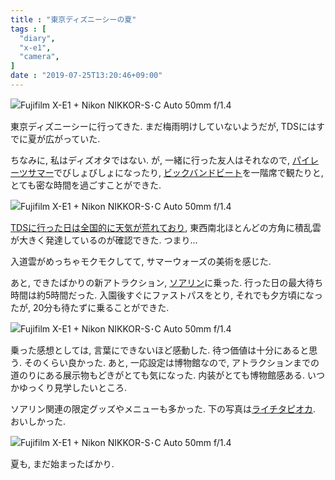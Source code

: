 ```yaml
---
title : "東京ディズニーシーの夏"
tags : [
  "diary",
  "x-e1",
  "camera",
]
date : "2019-07-25T13:20:46+09:00"
---
```


![Fujifilm X-E1 + Nikon NIKKOR-S･C Auto 50mm f/1.4](./disney-sea-1.jpg)

東京ディズニーシーに行ってきた. まだ梅雨明けしていないようだが, TDSにはすでに夏が広がっていた.

ちなみに, 私はディズオタではない.
が, 一緒に行った友人はそれなので, 
[パイレーツサマー](https://www.tokyodisneyresort.jp/tds/show/detail/943/)でびしょびしょになったり, 
[ビックバンドビート](https://www.tokyodisneyresort.jp/tds/show/detail/926/)を一階席で観たりと, 
とても密な時間を過ごすことができた.

![Fujifilm X-E1 + Nikon NIKKOR-S･C Auto 50mm f/1.4](./disney-sea-2.jpg)

[TDSに行った日は全国的に天気が荒れており](http://web.archive.org/web/20190725023203/https://www3.nhk.or.jp/news/html/20190724/k10012005941000.html?utm_int=news-saigai_contents_list-items_016), 東西南北ほとんどの方角に積乱雲が大きく発達しているのが確認できた. つまり...

入道雲がめっちゃモクモクしてて, サマーウォーズの美術を感じた.   

あと, できたばかりの新アトラクション, [ソアリン](https://www.tokyodisneyresort.jp/treasure/soaring/)に乗った.
行った日の最大待ち時間は約5時間だった.
入園後すぐにファストパスをとり, 
それでも夕方頃になったが, 
20分も待たずに乗ることができた.

![Fujifilm X-E1 + Nikon NIKKOR-S･C Auto 50mm f/1.4](./disney-sea-3.jpg)

乗った感想としては, 言葉にできないほど感動した. 待つ価値は十分にあると思う. そのくらい良かった.
あと, 一応設定は博物館なので, アトラクションまでの道のりにある展示物もどきがとても気になった.
内装がとても博物館感ある. いつかゆっくり見学したいところ.

ソアリン関連の限定グッズやメニューも多かった. 下の写真は[ライチタピオカ](https://www.tokyodisneyresort.jp/menu/3748/). おいしかった.

![Fujifilm X-E1 + Nikon NIKKOR-S･C Auto 50mm f/1.4](./disney-sea-4.jpg)

夏も, まだ始まったばかり.
